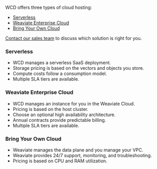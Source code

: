 WCD offers three types of cloud hosting:

- [Serverless](#serverless)
- [Weaviate Enterprise Cloud](#weaviate-enterprise-cloud)
- [Bring Your Own Cloud](#bring-your-own-cloud)

[Contact our sales team](https://weaviate.io/pricing#contact-sales) to discuss which solution is right for you.

### Serverless

- WCD manages a serverless SaaS deployment.
- Storage pricing is based on the vectors and objects you store.
- Compute costs follow a consumption model.
- Multiple SLA tiers are available.

### Weaviate Enterprise Cloud

- WCD manages an instance for you in the Weaviate Cloud.
- Pricing is based on the host cluster.
- Choose an optional high availability architecture.
- Annual contracts provide predictable billing.
- Multiple SLA tiers are available.

### Bring Your Own Cloud

- Weaviate manages the data plane and you manage your VPC.
- Weaviate provides 24/7 support, monitoring, and troubleshooting.
- Pricing is based on CPU and RAM utilization.